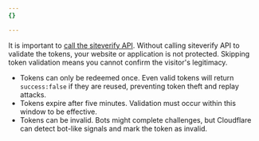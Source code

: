 ```yaml
---
{}

---
```


It is important to [call the siteverify API](/turnstile/get-started/server-side-validation/). Without calling siteverify API to validate the tokens, your website or application is not protected. Skipping token validation means you cannot confirm the visitor's legitimacy.

- Tokens can only be redeemed once. Even valid tokens will return `success:false` if they are reused, preventing token theft and replay attacks.
- Tokens expire after five minutes. Validation must occur within this window to be effective.
- Tokens can be invalid. Bots might complete challenges, but Cloudflare can detect bot-like signals and mark the token as invalid.